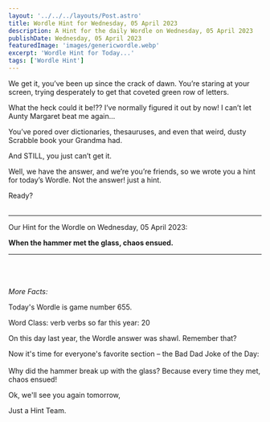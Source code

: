 ```yaml
---
layout: '../../../layouts/Post.astro'
title: Wordle Hint for Wednesday, 05 April 2023
description: A Hint for the daily Wordle on Wednesday, 05 April 2023
publishDate: Wednesday, 05 April 2023
featuredImage: 'images/genericwordle.webp'
excerpt: 'Wordle Hint for Today...'
tags: ['Wordle Hint']
---
```


We get it, you’ve been up since the crack of dawn. You’re staring at your screen, trying desperately to get that coveted green row of letters. 

What the heck could it be!??
I’ve normally figured it out by now!
I can’t let Aunty Margaret beat me again… 

You’ve pored over dictionaries, thesauruses, and even that weird, dusty Scrabble book your Grandma had.

And STILL, you just can’t get it. 

Well, we have the answer, and we’re you’re friends, so we wrote you a hint for today’s Wordle.
Not the answer! just a hint. 

Ready?<br /><br />

----

Our Hint for the Wordle on Wednesday, 05 April 2023:

**When the hammer met the glass, chaos ensued.** 


----

<br /><br /><br />*More Facts:*

Today's Wordle is game number 655.

Word Class: verb verbs so far this year: 20 

On this day last year, the Wordle answer was shawl. Remember that? 

Now it's time for everyone's favorite section – the Bad Dad Joke of the Day:<br /><br />Why did the hammer break up with the glass? Because every time they met, chaos ensued! 

Ok, we'll see you again tomorrow, 

Just a Hint Team.
